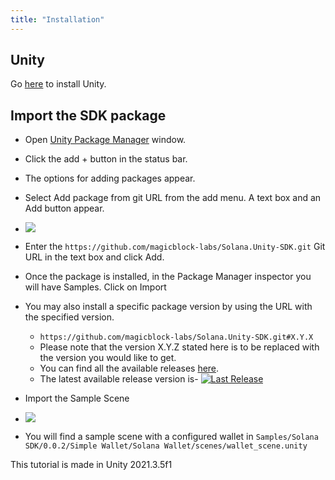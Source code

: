 ```yaml
---
title: "Installation"
---
```


## Unity

Go [here](https://unity.com/download) to install Unity.

## Import the SDK package

- Open [Unity Package Manager](https://docs.unity3d.com/Manual/upm-ui.html) window.
- Click the add + button in the status bar.
- The options for adding packages appear.
- Select Add package from git URL from the add menu. A text box and an Add button appear.
- ![](/images/package_manager.png)
- Enter the `https://github.com/magicblock-labs/Solana.Unity-SDK.git` Git URL in the text box and click Add.
- Once the package is installed, in the Package Manager inspector you will have Samples. Click on Import
- You may also install a specific package version by using the URL with the specified version.
    - `https://github.com/magicblock-labs/Solana.Unity-SDK.git#X.Y.X`
    - Please note that the version X.Y.Z stated here is to be replaced with the version you would like to get.
    - You can find all the available releases [here](https://github.com/magicblock-labs/Solana.Unity-SDK/releases).
    - The latest available release version is- [![Last Release](https://img.shields.io/github/v/release/magicblock-labs/Solana.Unity-SDK)](https://github.com/magicblock-labs/Solana.Unity-SDK/releases/latest)

- Import the Sample Scene
- ![](/images/sample_scene.png)
- You will find a sample scene with a configured wallet in `Samples/Solana SDK/0.0.2/Simple Wallet/Solana Wallet/scenes/wallet_scene.unity`

<Card title="You should know!" icon="lightbulb" iconType="duotone">
  This tutorial is made in Unity 2021.3.5f1
</Card>
